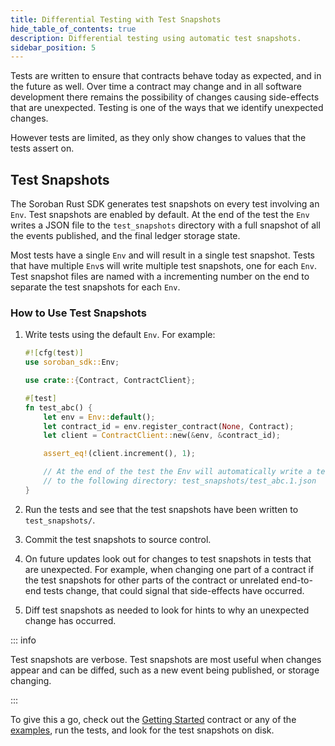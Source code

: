 ```yaml
---
title: Differential Testing with Test Snapshots
hide_table_of_contents: true
description: Differential testing using automatic test snapshots.
sidebar_position: 5
---
```


Tests are written to ensure that contracts behave today as expected, and in the future as well. Over time a contract may change and in all software development there remains the possibility of changes causing side-effects that are unexpected. Testing is one of the ways that we identify unexpected changes.

However tests are limited, as they only show changes to values that the tests assert on.

## Test Snapshots

The Soroban Rust SDK generates test snapshots on every test involving an `Env`. Test snapshots are enabled by default. At the end of the test the `Env` writes a JSON file to the `test_snapshots` directory with a full snapshot of all the events published, and the final ledger storage state.

Most tests have a single `Env` and will result in a single test snapshot. Tests that have multiple `Env`s will write multiple test snapshots, one for each `Env`. Test snapshot files are named with a incrementing number on the end to separate the test snapshots for each `Env`.

### How to Use Test Snapshots

1. Write tests using the default `Env`. For example:

   ```rust
   #![cfg(test)]
   use soroban_sdk::Env;

   use crate::{Contract, ContractClient};

   #[test]
   fn test_abc() {
       let env = Env::default();
       let contract_id = env.register_contract(None, Contract);
       let client = ContractClient::new(&env, &contract_id);

       assert_eq!(client.increment(), 1);

       // At the end of the test the Env will automatically write a test snapshot
       // to the following directory: test_snapshots/test_abc.1.json
   }
   ```

2. Run the tests and see that the test snapshots have been written to `test_snapshots/`.

3. Commit the test snapshots to source control.

4. On future updates look out for changes to test snapshots in tests that are unexpected. For example, when changing one part of a contract if the test snapshots for other parts of the contract or unrelated end-to-end tests change, that could signal that side-effects have occurred.

5. Diff test snapshots as needed to look for hints to why an unexpected change has occurred.

::: info

Test snapshots are verbose. Test snapshots are most useful when changes appear and can be diffed, such as a new event being published, or storage changing.

:::

To give this a go, check out the [Getting Started] contract or any of the [examples], run the tests, and look for the test snapshots on disk.

[Getting Started]: ../../smart-contracts/getting-started
[examples]: ../../smart-contracts/example-contracts
